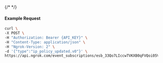 {/* <!-- Code generated for API Clients. DO NOT EDIT. --> */}

#### Example Request
```bash
curl \
-X POST \
-H "Authorization: Bearer {API_KEY}" \
-H "Content-Type: application/json" \
-H "Ngrok-Version: 2" \
-d '{"type":"ip_policy_updated.v0"}' \
https://api.ngrok.com/event_subscriptions/esb_33Qo7LIccwTVKXB0qFVQoi05V8e/sources
```